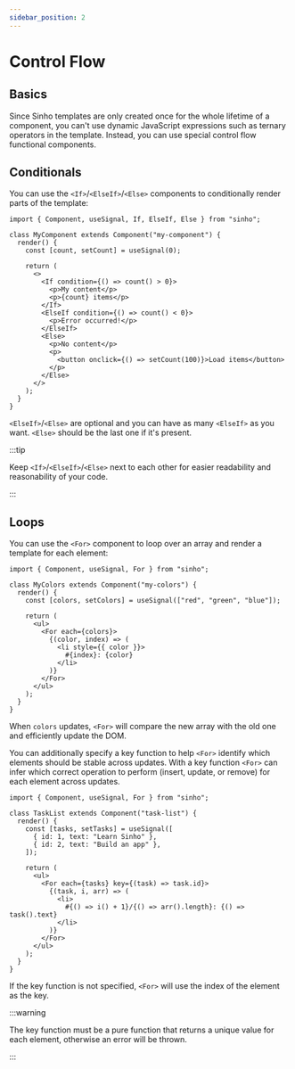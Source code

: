 ---
sidebar_position: 2
---


# Control Flow

## Basics

Since Sinho templates are only created once for the whole lifetime of a
component, you can't use dynamic JavaScript expressions such as ternary
operators in the template. Instead, you can use special control flow functional
components.

## Conditionals

You can use the `<If>`/`<ElseIf>`/`<Else>` components to conditionally render
parts of the template:

```tsx
import { Component, useSignal, If, ElseIf, Else } from "sinho";

class MyComponent extends Component("my-component") {
  render() {
    const [count, setCount] = useSignal(0);

    return (
      <>
        <If condition={() => count() > 0}>
          <p>My content</p>
          <p>{count} items</p>
        </If>
        <ElseIf condition={() => count() < 0}>
          <p>Error occurred!</p>
        </ElseIf>
        <Else>
          <p>No content</p>
          <p>
            <button onclick={() => setCount(100)}>Load items</button>
          </p>
        </Else>
      </>
    );
  }
}
```

<CodeSnippetComponentPlayground componentName="MyComponent" />

`<ElseIf>`/`<Else>` are optional and you can have as many `<ElseIf>` as you
want. `<Else>` should be the last one if it's present.

:::tip

Keep `<If>`/`<ElseIf>`/`<Else>` next to each other for easier readability and
reasonability of your code.

:::

## Loops

You can use the `<For>` component to loop over an array and render a template
for each element:

```tsx
import { Component, useSignal, For } from "sinho";

class MyColors extends Component("my-colors") {
  render() {
    const [colors, setColors] = useSignal(["red", "green", "blue"]);

    return (
      <ul>
        <For each={colors}>
          {(color, index) => (
            <li style={{ color }}>
              #{index}: {color}
            </li>
          )}
        </For>
      </ul>
    );
  }
}
```

<CodeSnippetComponentPlayground componentName="MyColors" />


When `colors` updates, `<For>` will compare the new array with the old one and
efficiently update the DOM.

You can additionally specify a key function to help `<For>` identify which
elements should be stable across updates. With a key function `<For>` can infer
which correct operation to perform (insert, update, or remove) for each element
across updates.

```tsx
import { Component, useSignal, For } from "sinho";

class TaskList extends Component("task-list") {
  render() {
    const [tasks, setTasks] = useSignal([
      { id: 1, text: "Learn Sinho" },
      { id: 2, text: "Build an app" },
    ]);

    return (
      <ul>
        <For each={tasks} key={(task) => task.id}>
          {(task, i, arr) => (
            <li>
              #{() => i() + 1}/{() => arr().length}: {() => task().text}
            </li>
          )}
        </For>
      </ul>
    );
  }
}
```

<CodeSnippetComponentPlayground componentName="TaskList" />

If the key function is not specified, `<For>` will use the index of the element
as the key.

:::warning

The key function must be a pure function that returns a unique value for each
element, otherwise an error will be thrown.

:::
